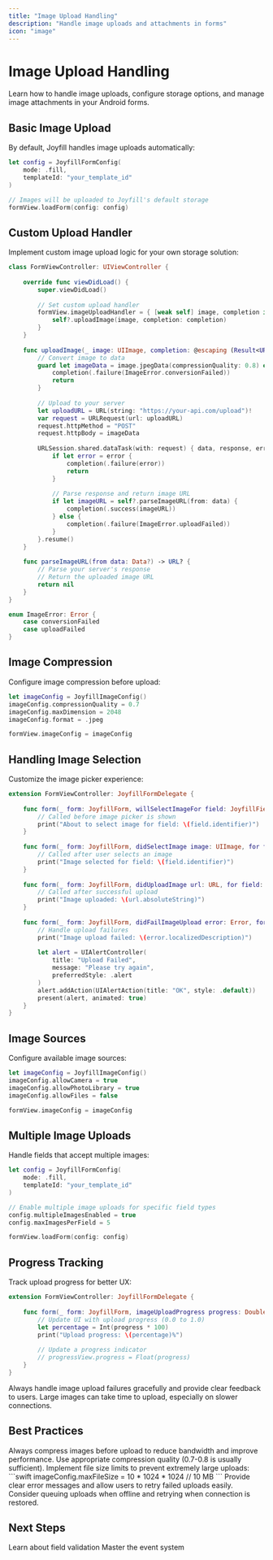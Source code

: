 ```yaml
---
title: "Image Upload Handling"
description: "Handle image uploads and attachments in forms"
icon: "image"
---
```


# Image Upload Handling

Learn how to handle image uploads, configure storage options, and manage image attachments in your Android forms.

## Basic Image Upload

By default, Joyfill handles image uploads automatically:

```swift
let config = JoyfillFormConfig(
    mode: .fill,
    templateId: "your_template_id"
)

// Images will be uploaded to Joyfill's default storage
formView.loadForm(config: config)
```

## Custom Upload Handler

Implement custom image upload logic for your own storage solution:

```swift
class FormViewController: UIViewController {
    
    override func viewDidLoad() {
        super.viewDidLoad()
        
        // Set custom upload handler
        formView.imageUploadHandler = { [weak self] image, completion in
            self?.uploadImage(image, completion: completion)
        }
    }
    
    func uploadImage(_ image: UIImage, completion: @escaping (Result<URL, Error>) -> Void) {
        // Convert image to data
        guard let imageData = image.jpegData(compressionQuality: 0.8) else {
            completion(.failure(ImageError.conversionFailed))
            return
        }
        
        // Upload to your server
        let uploadURL = URL(string: "https://your-api.com/upload")!
        var request = URLRequest(url: uploadURL)
        request.httpMethod = "POST"
        request.httpBody = imageData
        
        URLSession.shared.dataTask(with: request) { data, response, error in
            if let error = error {
                completion(.failure(error))
                return
            }
            
            // Parse response and return image URL
            if let imageURL = self?.parseImageURL(from: data) {
                completion(.success(imageURL))
            } else {
                completion(.failure(ImageError.uploadFailed))
            }
        }.resume()
    }
    
    func parseImageURL(from data: Data?) -> URL? {
        // Parse your server's response
        // Return the uploaded image URL
        return nil
    }
}

enum ImageError: Error {
    case conversionFailed
    case uploadFailed
}
```

## Image Compression

Configure image compression before upload:

```swift
let imageConfig = JoyfillImageConfig()
imageConfig.compressionQuality = 0.7
imageConfig.maxDimension = 2048
imageConfig.format = .jpeg

formView.imageConfig = imageConfig
```

## Handling Image Selection

Customize the image picker experience:

```swift
extension FormViewController: JoyfillFormDelegate {
    
    func form(_ form: JoyfillForm, willSelectImageFor field: JoyfillField) {
        // Called before image picker is shown
        print("About to select image for field: \(field.identifier)")
    }
    
    func form(_ form: JoyfillForm, didSelectImage image: UIImage, for field: JoyfillField) {
        // Called after user selects an image
        print("Image selected for field: \(field.identifier)")
    }
    
    func form(_ form: JoyfillForm, didUploadImage url: URL, for field: JoyfillField) {
        // Called after successful upload
        print("Image uploaded: \(url.absoluteString)")
    }
    
    func form(_ form: JoyfillForm, didFailImageUpload error: Error, for field: JoyfillField) {
        // Handle upload failures
        print("Image upload failed: \(error.localizedDescription)")
        
        let alert = UIAlertController(
            title: "Upload Failed",
            message: "Please try again",
            preferredStyle: .alert
        )
        alert.addAction(UIAlertAction(title: "OK", style: .default))
        present(alert, animated: true)
    }
}
```

## Image Sources

Configure available image sources:

```swift
let imageConfig = JoyfillImageConfig()
imageConfig.allowCamera = true
imageConfig.allowPhotoLibrary = true
imageConfig.allowFiles = false

formView.imageConfig = imageConfig
```

## Multiple Image Uploads

Handle fields that accept multiple images:

```swift
let config = JoyfillFormConfig(
    mode: .fill,
    templateId: "your_template_id"
)

// Enable multiple image uploads for specific field types
config.multipleImagesEnabled = true
config.maxImagesPerField = 5

formView.loadForm(config: config)
```

## Progress Tracking

Track upload progress for better UX:

```swift
extension FormViewController: JoyfillFormDelegate {
    
    func form(_ form: JoyfillForm, imageUploadProgress progress: Double, for field: JoyfillField) {
        // Update UI with upload progress (0.0 to 1.0)
        let percentage = Int(progress * 100)
        print("Upload progress: \(percentage)%")
        
        // Update a progress indicator
        // progressView.progress = Float(progress)
    }
}
```

<Warning>
  Always handle image upload failures gracefully and provide clear feedback to users. Large images can take time to upload, especially on slower connections.
</Warning>

## Best Practices

<AccordionGroup>
  <Accordion title="Image Compression">
    Always compress images before upload to reduce bandwidth and improve performance. Use appropriate compression quality (0.7-0.8 is usually sufficient).
  </Accordion>
  
  <Accordion title="File Size Limits">
    Implement file size limits to prevent extremely large uploads:
    ```swift
    imageConfig.maxFileSize = 10 * 1024 * 1024 // 10 MB
    ```
  </Accordion>
  
  <Accordion title="Error Handling">
    Provide clear error messages and allow users to retry failed uploads easily.
  </Accordion>
  
  <Accordion title="Offline Support">
    Consider queuing uploads when offline and retrying when connection is restored.
  </Accordion>
</AccordionGroup>

## Next Steps

<CardGroup cols={2}>
  <Card title="Field Validation" icon="check-circle" href="/kotlin/guides/required-field-validation">
    Learn about field validation
  </Card>
  <Card title="Event Handling" icon="bolt" href="/kotlin/guides/event-handling">
    Master the event system
  </Card>
</CardGroup>

